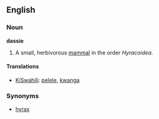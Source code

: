 ==English==
===Noun===
'''dassie'''

# A small, herbivorous [[mammal]] in the order ''Hyracoidea''.

====Translations====
*[[KiSwahili]]: [[pelele]], [[kwanga]]

===Synonyms===
*[[hyrax]]